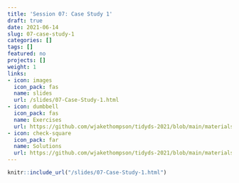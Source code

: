 ```yaml
---
title: 'Session 07: Case Study 1'
draft: true
date: 2021-06-14
slug: 07-case-study-1
categories: []
tags: []
featured: no
projects: []
weight: 1
links:
- icon: images
  icon_pack: fas
  name: slides
  url: /slides/07-Case-Study-1.html
- icon: dumbbell
  icon_pack: fas
  name: Exercises
  url: https://github.com/wjakethompson/tidyds-2021/blob/main/materials/exercises/07-case-study-1.Rmd
- icon: check-square
  icon_pack: far
  name: Solutions
  url: https://github.com/wjakethompson/tidyds-2021/blob/main/materials/solutions/07-case-study-1-solutions.Rmd
---
```


```r
knitr::include_url("/slides/07-Case-Study-1.html")
```

